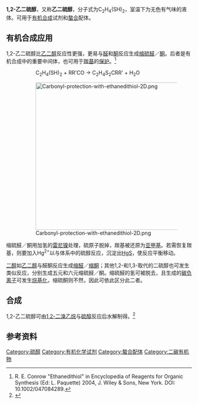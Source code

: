{{Chembox
|   ImageFile = Ethanedithiol.png
|   ImageSize = 150px
|   ImageName = 乙二硫醇
|   ImageFileL1 = Ethane-1,2-dithiol-3D-balls.png
|   ImageSizeL1 = 150px
|   ImageNameL1 = 乙二硫醇的球棍模型
|   ImageFileR1 = Ethane-1,2-dithiol-3D-vdW.png
|   ImageSizeR1 = 150px
|   ImageNameR1 = 乙二硫醇的空间填充模型
|   ImageFile2 = Sample_of_1,2-ethanedithiol.jpg
|   IUPACName = Ethane-1,2-dithiol
|   OtherNames = 乙二硫醇、二硫代乙二醇<br />1,2-二巯基乙烷
|Section1={{Chembox Identifiers
| UNII_Ref = {{fdacite|correct|FDA}}
| UNII = 92T634FLAR
| SMILES = SCCS
| ChemSpiderID_Ref = {{chemspidercite|correct|chemspider}}
| ChemSpiderID = 13865015
| InChI = 1/C2H6S2/c3-1-2-4/h3-4H,1-2H2
| InChIKey = VYMPLPIFKRHAAC-UHFFFAOYAA
| StdInChI_Ref = {{stdinchicite|correct|chemspider}}
| StdInChI = 1S/C2H6S2/c3-1-2-4/h3-4H,1-2H2
| StdInChIKey_Ref = {{stdinchicite|correct|chemspider}}
| StdInChIKey = VYMPLPIFKRHAAC-UHFFFAOYSA-N
| CASNo_Ref = {{cascite|correct|CAS}}
| CASNo = 540-63-6
| RTECS = KI3325000
  }}
|Section2 = {{Chembox Properties
|   Formula = C<sub>2</sub>H<sub>6</sub>S<sub>2</sub>
|   MolarMass = 94.20 
|   Appearance = 无色液体
|   Density = 1.123 g/cm³ (液)
|   Solubility = 微溶
|   Solvent = 其他溶剂
|   SolubleOther = 可溶于多数有机溶剂
|   MeltingPt = -41 °C
|   BoilingPt = 146 °C<br />63 °C, 46 mmHg
|   pKa = ~11
|   pKb = 
|   Viscosity =  
|   RefractIndex = 1.5589 (D-line, 25 °C) 
  }}
| Section3 = {{Chembox Structure
|   Dipole =
  }}
| Section7 = {{Chembox Hazards
|   ExternalMSDS = 
|   EUClass = 有毒 ('''T''')
|   NFPA-H = 2 
|   NFPA-F = 2 
|   NFPA-R =
|   FlashPt = 50 °C
|   RPhrases = {{R10}}, {{R22}}
|   SPhrases = {{S16}}
  }}
| Section8 = {{Chembox Related
|   Function = [[硫醇|硫醇]]
|   OtherFunctn = [[乙硫醇|乙硫醇]]、[[苯硫酚|苯硫酚]]<br />[[1,3-丙二硫醇|1,3-丙二硫醇]]、[[邻苯二硫醇|邻苯二硫醇]]
  }}
}}

'''1,2-乙二硫醇'''，又称'''乙二硫醇'''，分子式为C<sub>2</sub>H<sub>4</sub>(SH)<sub>2</sub>，室温下为无色有气味的液体。可用于[[有机合成|有机合成]]试剂和[[螯合|螯合]]配体。

==有机合成应用==
1,2-乙二硫醇比[[乙二醇|乙二醇]]反应性更强，更易与[[醛|醛]]和[[酮|酮]]反应生成[[缩硫醛|缩硫醛]]／[[缩硫酮|酮]]。后者是有机合成中的重要中间体，也可用于[[羰基|羰基]]的[[保护基|保护]]。<ref>R. E. Conrow "Ethanedithiol" in Encyclopedia of Reagents for Organic Synthesis (Ed: L. Paquette) 2004, J. Wiley & Sons, New York. DOI: 10.1002/047084289.</ref>

::C<sub>2</sub>H<sub>4</sub>(SH)<sub>2</sub>  +   RR'CO  →  C<sub>2</sub>H<sub>4</sub>S<sub>2</sub>CRR'  +  H<sub>2</sub>O

:[[File:Carbonyl-protection-with-ethanedithiol-2D.png|400px]]

缩硫醛／酮用加氢的[[雷尼镍|雷尼镍]]处理，硫原子脱掉，羰基被还原为[[亚甲基|亚甲基]]。若需恢复羰基，则要加入Hg<sup>2+</sup>以与体系中的硫醇反应，沉淀出[[硫化汞|HgS]]，使反应平衡移动。

[[二醇|二醇]]如[[乙二醇|乙二醇]]与醛酮反应生成[[缩醛|缩醛]]／[[缩酮|缩酮]]；其他1,2-和1,3-取代的二硫醇也可发生类似反应，分别生成五元和六元缩硫醛／酮。缩硫醛的氢可被脱去，且生成的[[碳负离子|碳负离子]]可发生[[烷基化|烷基化]]，缩硫酮则不然，因此可依此区分此二者。

==合成==
1,2-乙二硫醇可由[[1,2-二溴乙烷|1,2-二溴乙烷]]与[[硫醇|硫醇]]反应后水解制得。<ref>{{OrgSynth | author = Speziale, A. J. | title = Ethanedithiol | collvol = 4 | collvolpages = 401 | year = 1963 | prep = cv4p0401}}</ref>

==参考资料==
<div class="references-small">
<references/>
</div>
{{醇类似物}}
[[Category:硫醇|Category:硫醇]]
[[Category:有机化学试剂|Category:有机化学试剂]]
[[Category:螯合配体|Category:螯合配体]]
[[Category:二碳有机物|Category:二碳有机物]]